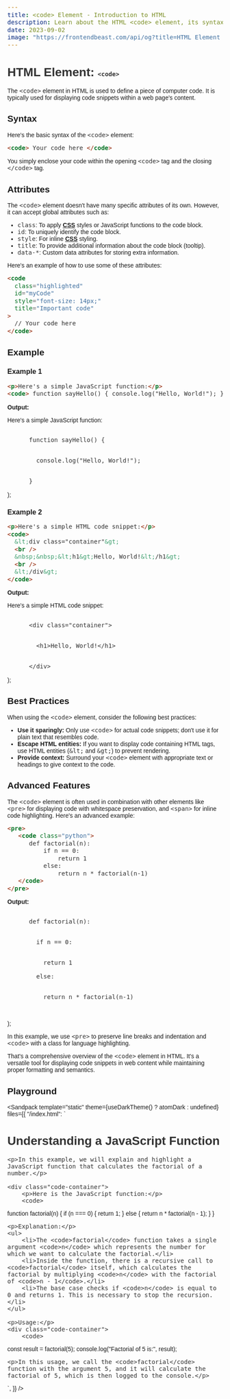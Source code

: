 ```yaml
---
title: <code> Element - Introduction to HTML
description: Learn about the HTML <code> element, its syntax, attributes, best practices, and more.
date: 2023-09-02
image: "https://frontendbeast.com/api/og?title=HTML Element - code&desc=Learn about the code element, its syntax, attributes, best practices."
---
```



# HTML Element: `<code>`

The `<code>` element in HTML is used to define a piece of computer code. It is typically used for displaying code snippets within a web page's content.

## Syntax

Here's the basic syntax of the `<code>` element:

```html
<code> Your code here </code>
```

You simply enclose your code within the opening `<code>` tag and the closing `</code>` tag.

## Attributes

The `<code>` element doesn't have many specific attributes of its own. However, it can accept global attributes such as:

- `class`: To apply [**CSS**](/css) styles or JavaScript functions to the code block.
- `id`: To uniquely identify the code block.
- `style`: For inline [**CSS**](/css) styling.
- `title`: To provide additional information about the code block (tooltip).
- `data-*`: Custom data attributes for storing extra information.

Here's an example of how to use some of these attributes:

```html
<code
  class="highlighted"
  id="myCode"
  style="font-size: 14px;"
  title="Important code"
>
  // Your code here
</code>
```

## Example

### Example 1

```html
<p>Here's a simple JavaScript function:</p>
<code> function sayHello() { console.log("Hello, World!"); } </code>
```

**Output:**

  <div>
    <p>Here's a simple JavaScript function:</p>
    <code>
      function sayHello() &#123;
      <br />
      &nbsp;&nbsp;console.log("Hello, World!");
      <br />
      &#125;
    </code>
  </div>
);

<CodeExample1 />

### Example 2

```html
<p>Here's a simple HTML code snippet:</p>
<code>
  &lt;div class="container"&gt;
  <br />
  &nbsp;&nbsp;&lt;h1&gt;Hello, World!&lt;/h1&gt;
  <br />
  &lt;/div&gt;
</code>
```

**Output:**

  <div>
    <p>Here's a simple HTML code snippet:</p>
    <code>
      &lt;div class="container"&gt;
      <br />
      &nbsp;&nbsp;&lt;h1&gt;Hello, World!&lt;/h1&gt;
      <br />
      &lt;/div&gt;
    </code>
  </div>
);

<CodeExample2 />

## Best Practices

When using the `<code>` element, consider the following best practices:

- **Use it sparingly:** Only use `<code>` for actual code snippets; don't use it for plain text that resembles code.
- **Escape HTML entities:** If you want to display code containing HTML tags, use HTML entities (`&lt;` and `&gt;`) to prevent rendering.
- **Provide context:** Surround your `<code>` element with appropriate text or headings to give context to the code.

## Advanced Features

The `<code>` element is often used in combination with other elements like `<pre>` for displaying code with whitespace preservation, and `<span>` for inline code highlighting. Here's an advanced example:

```html
<pre>
   <code class="python">
      def factorial(n):
          if n == 0:
              return 1
          else:
              return n * factorial(n-1)
   </code>
</pre>
```

**Output:**

  <pre>
    <code className="python">
      def factorial(n):
      <br />
      &nbsp;&nbsp;if n == 0:
      <br />
      &nbsp;&nbsp;&nbsp;&nbsp;return 1<br />
      &nbsp;&nbsp;else:
      <br />
      &nbsp;&nbsp;&nbsp;&nbsp;return n * factorial(n-1)
    </code>
  </pre>
);

<CodeExample3 />

In this example, we use `<pre>` to preserve line breaks and indentation and `<code>` with a class for language highlighting.

That's a comprehensive overview of the `<code>` element in HTML. It's a versatile tool for displaying code snippets in web content while maintaining proper formatting and semantics.

## Playground

<Sandpack
  template="static"
  theme={useDarkTheme() ? atomDark : undefined}
  files={{
    "/index.html": `<!DOCTYPE html>
<html lang="en">
<head>
    <meta charset="UTF-8">
    <meta name="viewport" content="width=device-width, initial-scale=1.0">
    <title>Code Example</title>
    <style>
        body {
            font-family: Arial, sans-serif;
            margin: 20px;
        }
        h1 {
            color: #333;
        }
        .code-container {
            background-color: #f4f4f4;
            padding: 10px;
            border: 1px solid #ccc;
            border-radius: 5px;
            margin-top: 10px;
        }
        code {
            font-size: 14px;
            color: #333;
        }
    </style>
</head>
<body>
    <h1>Understanding a JavaScript Function</h1>

    <p>In this example, we will explain and highlight a JavaScript function that calculates the factorial of a number.</p>

    <div class="code-container">
        <p>Here is the JavaScript function:</p>
        <code>

function factorial(n) {
if (n === 0) {
return 1;
} else {
return n \* factorial(n - 1);
}
}

</code>
</div>

    <p>Explanation:</p>
    <ul>
        <li>The <code>factorial</code> function takes a single argument <code>n</code> which represents the number for which we want to calculate the factorial.</li>
        <li>Inside the function, there is a recursive call to <code>factorial</code> itself, which calculates the factorial by multiplying <code>n</code> with the factorial of <code>n - 1</code>.</li>
        <li>The base case checks if <code>n</code> is equal to 0 and returns 1. This is necessary to stop the recursion.</li>
    </ul>

    <p>Usage:</p>
    <div class="code-container">
        <code>

const result = factorial(5);
console.log("Factorial of 5 is:", result);

</code>
</div>

    <p>In this usage, we call the <code>factorial</code> function with the argument 5, and it will calculate the factorial of 5, which is then logged to the console.</p>

</body>
</html>`,
  }}
/>
